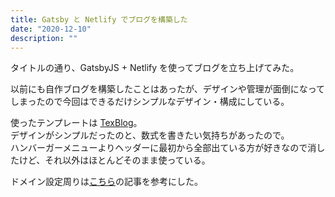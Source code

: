 ```yaml
---
title: Gatsby と Netlify でブログを構築した
date: "2020-12-10"
description: ""
---
```


タイトルの通り、GatsbyJS + Netlify を使ってブログを立ち上げてみた。  

以前にも自作ブログを構築したことはあったが、デザインや管理が面倒になってしまったので今回はできるだけシンプルなデザイン・構成にしている。

使ったテンプレートは [TexBlog](https://github.com/aaaakshat/gatsby-starter-texblog)。  
デザインがシンプルだったのと、数式を書きたい気持ちがあったので。  
ハンバーガーメニューよりヘッダーに最初から全部出ている方が好きなので消したけど、それ以外はほとんどそのまま使っている。  

ドメイン設定周りは[こちら](https://jamstack.jp/blog/how_to_set_custom_domain/)の記事を参考にした。